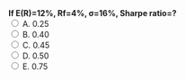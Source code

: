 ::: {.question-block}
<form onsubmit="event.preventDefault(); checkAnswer('module2_mcq_q19')" data-correct-answer="D">
<strong style="display: block;">If E(R)=12%, Rf=4%, σ=16%, Sharpe ratio=?</strong>
<label><input type="radio" name="module2_mcq_q19" value="A"> A. 0.25</label><br>
<label><input type="radio" name="module2_mcq_q19" value="B"> B. 0.40</label><br>
<label><input type="radio" name="module2_mcq_q19" value="C"> C. 0.45</label><br>
<label><input type="radio" name="module2_mcq_q19" value="D"> D. 0.50</label><br>
<label><input type="radio" name="module2_mcq_q19" value="E"> E. 0.75</label><br>
</form>
<div id="feedback-module2_mcq_q19" class="feedback" data-status="" style="display:none;">
✅ Correct: D. Sharpe=(12−4)/16=0.5.
</div>
:::

